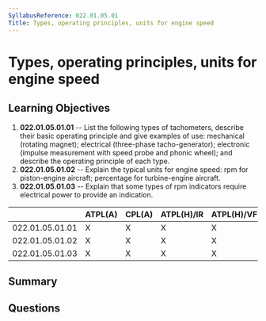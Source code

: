 ```yaml
---
SyllabusReference: 022.01.05.01
Title: Types, operating principles, units for engine speed
---
```


# Types, operating principles, units for engine speed

## Learning Objectives

1. **022.01.05.01.01** -- List the following types of tachometers, describe
   their basic operating principle and give examples of use: mechanical
   (rotating magnet); electrical (three-phase tacho-generator); electronic
   (impulse measurement with speed probe and phonic wheel); and describe the
   operating principle of each type.
2. **022.01.05.01.02** -- Explain the typical units for engine speed: rpm for
   piston-engine aircraft; percentage for turbine-engine aircraft.
3. **022.01.05.01.03** -- Explain that some types of rpm indicators require
   electrical power to provide an indication.

|                 | ATPL(A) | CPL(A) | ATPL(H)/IR | ATPL(H)/VFR | CPL(H) | IR  | CBIR(A) |
| --------------- | ------- | ------ | ---------- | ----------- | ------ | --- | ------- |
| 022.01.05.01.01 | X       | X      | X          | X           | X      |     |         |
| 022.01.05.01.02 | X       | X      | X          | X           | X      |     |         |
| 022.01.05.01.03 | X       | X      | X          | X           | X      |     |         |

## Summary

## Questions
